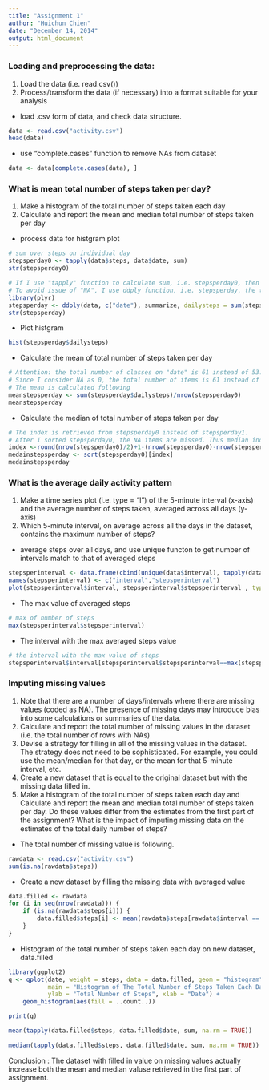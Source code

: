 ```yaml
---
title: "Assignment 1"
author: "Huichun Chien"
date: "December 14, 2014"
output: html_document
---
```


### Loading and preprocessing the data:
1. Load the data (i.e. read.csv())
2. Process/transform the data (if necessary) into a format suitable for your analysis

* load .csv form of data, and check data structure.

```r
data <- read.csv("activity.csv")
head(data)
```

* use "complete.cases" function to remove NAs from dataset
```r
data <- data[complete.cases(data), ]
```


### What is mean total number of steps taken per day?
1. Make a histogram of the total number of steps taken each day
2. Calculate and report the mean and median total number of steps taken per day

* process data for histgram plot
```r
# sum over steps on individual day
stepsperday0 <- tapply(data$steps, data$date, sum) 
str(stepsperday0)

# If I use "tapply" function to calculate sum, i.e. stepsperday0, then the function would return "NA" for those days which have no step, the total number of  rows on dates is 61. 
# To avoid issue of "NA", I use ddply function, i.e. stepsperday, the total number of non-zero rows is 53.
library(plyr)
stepsperday <- ddply(data, c("date"), summarize, dailysteps = sum(steps)) 
str(stepsperday)
```

* Plot histgram
```r
hist(stepsperday$dailysteps)
```

* Calculate the mean of total number of steps taken per day
```r
# Attention: the total number of classes on "date" is 61 instead of 53.
# Since I consider NA as 0, the total number of items is 61 instead of 53
# The mean is calculated following
meanstepsperday <- sum(stepsperday$dailysteps)/nrow(stepsperday0)
meanstepsperday
```

* Calculate the median of total number of steps taken per day
```r
# The index is retrieved from stepsperday0 instead of stepsperday1.
# After I sorted stepsperday0, the NA items are missed. Thus median index needs to be revised.
index <-round(nrow(stepsperday0)/2)+1-(nrow(stepsperday0)-nrow(stepsperday)) 
medainstepsperday <- sort(stepsperday0)[index]
medainstepsperday
```


### What is the average daily activity pattern
1. Make a time series plot (i.e. type = "l") of the 5-minute interval (x-axis) and the average number of steps taken, averaged across all days (y-axis)
2. Which 5-minute interval, on average across all the days in the dataset, contains the maximum number of steps?

* average steps over all days, and use unique functon to get number of intervals match to that of averaged steps
```r
stepsperinterval <- data.frame(cbind(unique(data$interval), tapply(data$steps, data$interval, mean, na.rm = TRUE)))
names(stepsperinterval) <- c("interval","stepsperinterval")
plot(stepsperinterval$interval, stepsperinterval$stepsperinterval , type = "l", xlab="Interval", ylab="Averaged Steps") 
```

* The max value of averaged steps 
```r
# max of number of steps
max(stepsperinterval$stepsperinterval)
```

* The interval with the max averaged steps value
```r
# the interval with the max value of steps
stepsperinterval$interval[stepsperinterval$stepsperinterval==max(stepsperinterval$stepsperinterval)]
```


### Imputing missing values
1. Note that there are a number of days/intervals where there are missing values (coded as NA). The presence of missing days may introduce bias into some calculations or summaries of the data.
2. Calculate and report the total number of missing values in the dataset (i.e. the total number of rows with NAs)
3. Devise a strategy for filling in all of the missing values in the dataset. The strategy does not need to be sophisticated. For example, you could use the mean/median for that day, or the mean for that 5-minute interval, etc.
4. Create a new dataset that is equal to the original dataset but with the missing data filled in.
5. Make a histogram of the total number of steps taken each day and Calculate and report the mean and median total number of steps taken per day. Do these values differ from the estimates from the first part of the assignment? What is the impact of imputing missing data on the estimates of the total daily number of steps?

* The total number of missing value is following.
```r
rawdata <- read.csv("activity.csv")
sum(is.na(rawdata$steps))
```

* Create a new dataset by filling the missing data with averaged value
```r
data.filled <- rawdata
for (i in seq(nrow(rawdata))) {
    if (is.na(rawdata$steps[i])) {
        data.filled$steps[i] <- mean(rawdata$steps[rawdata$interval == rawdata$interval[i]], na.rm = TRUE)
    }
}
```

* Histogram of the total number of steps taken each day on new dataset, data.filled
```r
library(ggplot2)
q <- qplot(date, weight = steps, data = data.filled, geom = "histogram", 
           main = "Histogram of The Total Number of Steps Taken Each Day",
           ylab = "Total Number of Steps", xlab = "Date") + 
    geom_histogram(aes(fill = ..count..))

print(q)
```


```r
mean(tapply(data.filled$steps, data.filled$date, sum, na.rm = TRUE))
```

```r
median(tapply(data.filled$steps, data.filled$date, sum, na.rm = TRUE))
```

Conclusion : The dataset with filled in value on missing values actually increase both the mean and median valuse retrieved in the first part of assignment.

